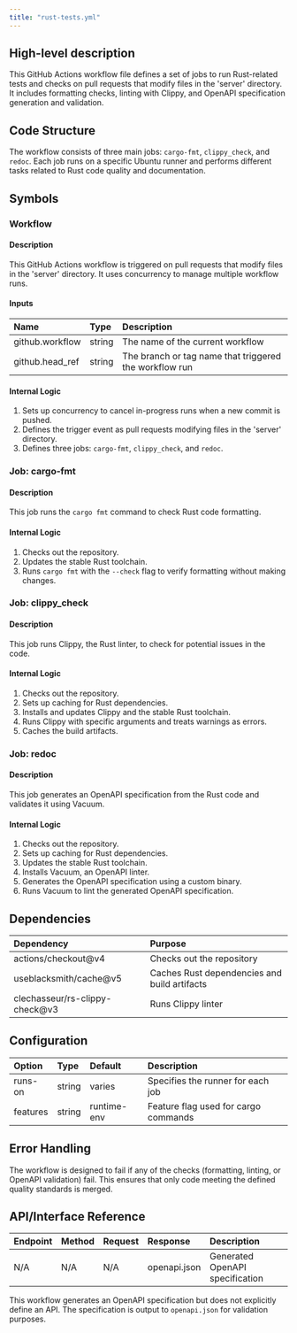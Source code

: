 ```yaml
---
title: "rust-tests.yml"
---
```


## High-level description
This GitHub Actions workflow file defines a set of jobs to run Rust-related tests and checks on pull requests that modify files in the 'server' directory. It includes formatting checks, linting with Clippy, and OpenAPI specification generation and validation.

## Code Structure
The workflow consists of three main jobs: `cargo-fmt`, `clippy_check`, and `redoc`. Each job runs on a specific Ubuntu runner and performs different tasks related to Rust code quality and documentation.

## Symbols

### Workflow
#### Description
This GitHub Actions workflow is triggered on pull requests that modify files in the 'server' directory. It uses concurrency to manage multiple workflow runs.

#### Inputs
| Name | Type | Description |
|:-----|:-----|:------------|
| github.workflow | string | The name of the current workflow |
| github.head_ref | string | The branch or tag name that triggered the workflow run |

#### Internal Logic
1. Sets up concurrency to cancel in-progress runs when a new commit is pushed.
2. Defines the trigger event as pull requests modifying files in the 'server' directory.
3. Defines three jobs: `cargo-fmt`, `clippy_check`, and `redoc`.

### Job: cargo-fmt
#### Description
This job runs the `cargo fmt` command to check Rust code formatting.

#### Internal Logic
1. Checks out the repository.
2. Updates the stable Rust toolchain.
3. Runs `cargo fmt` with the `--check` flag to verify formatting without making changes.

### Job: clippy_check
#### Description
This job runs Clippy, the Rust linter, to check for potential issues in the code.

#### Internal Logic
1. Checks out the repository.
2. Sets up caching for Rust dependencies.
3. Installs and updates Clippy and the stable Rust toolchain.
4. Runs Clippy with specific arguments and treats warnings as errors.
5. Caches the build artifacts.

### Job: redoc
#### Description
This job generates an OpenAPI specification from the Rust code and validates it using Vacuum.

#### Internal Logic
1. Checks out the repository.
2. Sets up caching for Rust dependencies.
3. Updates the stable Rust toolchain.
4. Installs Vacuum, an OpenAPI linter.
5. Generates the OpenAPI specification using a custom binary.
6. Runs Vacuum to lint the generated OpenAPI specification.

## Dependencies
| Dependency | Purpose |
|:-----------|:--------|
| actions/checkout@v4 | Checks out the repository |
| useblacksmith/cache@v5 | Caches Rust dependencies and build artifacts |
| clechasseur/rs-clippy-check@v3 | Runs Clippy linter |

## Configuration
| Option | Type | Default | Description |
|:-------|:-----|:--------|:------------|
| runs-on | string | varies | Specifies the runner for each job |
| features | string | runtime-env | Feature flag used for cargo commands |

## Error Handling
The workflow is designed to fail if any of the checks (formatting, linting, or OpenAPI validation) fail. This ensures that only code meeting the defined quality standards is merged.

## API/Interface Reference
| Endpoint | Method | Request | Response | Description |
|:---------|:-------|:--------|:---------|:------------|
| N/A | N/A | N/A | openapi.json | Generated OpenAPI specification |

This workflow generates an OpenAPI specification but does not explicitly define an API. The specification is output to `openapi.json` for validation purposes.